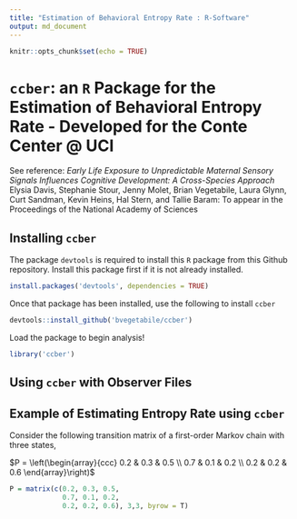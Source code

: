 ```yaml
---
title: "Estimation of Behavioral Entropy Rate : R-Software"
output: md_document
---
```


```r
knitr::opts_chunk$set(echo = TRUE)
```

# $\texttt{ccber}$: an `R` Package for the Estimation of Behavioral Entropy Rate - Developed for the Conte Center @ UCI

See reference: _Early Life Exposure to Unpredictable Maternal Sensory Signals Influences Cognitive Development: A Cross-Species Approach_ Elysia Davis, Stephanie Stour, Jenny Molet, Brian Vegetabile, Laura Glynn, Curt Sandman, Kevin Heins, Hal Stern, and Tallie Baram: To appear in the Proceedings of the National Academy of Sciences

## Installing `ccber`

The package `devtools` is required to install this `R` package from this Github repository.  Install this package first if it is not already installed.

```r
install.packages('devtools', dependencies = TRUE)
```

Once that package has been installed, use the following to install `ccber`

```r
devtools::install_github('bvegetabile/ccber')
```

Load the package to begin analysis!

```r
library('ccber')
```

## Using `ccber` with Observer Files



## Example of Estimating Entropy Rate using `ccber`

Consider the following transition matrix of a first-order Markov chain with three states,

$P = \left(\begin{array}{ccc} 0.2 & 0.3 & 0.5 \\ 0.7 & 0.1 & 0.2 \\ 0.2 & 0.2 & 0.6 \end{array}\right)$

```r
P = matrix(c(0.2, 0.3, 0.5, 
             0.7, 0.1, 0.2,
             0.2, 0.2, 0.6), 3,3, byrow = T)
```

